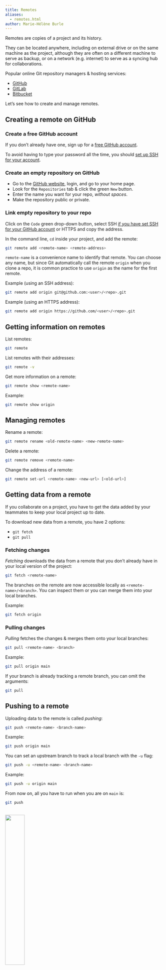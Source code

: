 ```yaml
---
title: Remotes
aliases:
  - remotes.html
author: Marie-Hélène Burle
---
```


:::{.def}

Remotes are copies of a project and its history.

They can be located anywhere, including on external drive or on the same machine as the project, although they are often on a different machine to serve as backup, or on a network (e.g. internet) to serve as a syncing hub for collaborations.

Popular online Git repository managers & hosting services:

- [GitHub](https://github.com)
- [GitLab](https://gitlab.com)
- [Bitbucket](https://bitbucket.org)

Let's see how to create and manage remotes.

:::

## Creating a remote on GitHub

### Create a free GitHub account

If you don't already have one, sign up for a [free GitHub account](https://github.com/).

:::{.note}

To avoid having to type your password all the time, you should [set up SSH for your account](https://docs.github.com/en/github/authenticating-to-github/connecting-to-github-with-ssh).

:::

### Create an empty repository on GitHub

- Go to the [GitHub website](https://github.com), login, and go to your home page.
- Look for the `Repositories` tab & click the green `New` button.
- Enter the name you want for your repo, *without spaces*.
- Make the repository public or private.

### Link empty repository to your repo

Click on the `Code` green drop-down button, select SSH [if you have set SSH for your GitHub account](https://docs.github.com/en/free-pro-team@latest/github/authenticating-to-github/connecting-to-github-with-ssh) or HTTPS and copy the address.

In the command line, `cd` inside your project, and add the remote:

```.bash
git remote add <remote-name> <remote-address>
```

`remote-name` is a convenience name to identify that remote. You can choose any name, but since Git automatically call the remote `origin` when you clone a repo, it is common practice to use `origin` as the name for the first remote.

:::{.example}

Example (using an SSH address):

:::

```.bash
git remote add origin git@github.com:<user>/<repo>.git
```

:::{.example}

Example (using an HTTPS address):

:::

```.bash
git remote add origin https://github.com/<user>/<repo>.git
```

## Getting information on remotes

List remotes:

```.bash
git remote
```

List remotes with their addresses:

```.bash
git remote -v
```

Get more information on a remote:

```.bash
git remote show <remote-name>
```

:::{.example}

Example:

:::

```.bash
git remote show origin
```

## Managing remotes

Rename a remote:

```.bash
git remote rename <old-remote-name> <new-remote-name>
```

Delete a remote:

```.bash
git remote remove <remote-name>
```

Change the address of a remote:

```.bash
git remote set-url <remote-name> <new-url> [<old-url>]
```

## Getting data from a remote

If you collaborate on a project, you have to get the data added by your teammates to keep your local project up to date.

To download new data from a remote, you have 2 options:

- `git fetch`
- `git pull`

### Fetching changes

*Fetching* downloads the data from a remote that you don't already have in your local version of the project:

```.bash
git fetch <remote-name>
```

The branches on the remote are now accessible locally as `<remote-name>/<branch>`. You can inspect them or you can merge them into your local branches.

:::{.example}

Example:

:::

```.bash
git fetch origin
```

### Pulling changes

*Pulling* fetches the changes & merges them onto your local branches:

```.bash
git pull <remote-name> <branch>
```

:::{.example}

Example:

:::

```.bash
git pull origin main
```

If your branch is already tracking a remote branch, you can omit the arguments:

```.bash
git pull
```

## Pushing to a remote

Uploading data to the remote is called *pushing*:

```.bash
git push <remote-name> <branch-name>
```

:::{.example}

Example:

:::

```.bash
git push origin main
```

You can set an upstream branch to track a local branch with the `-u` flag:

```.bash
git push -u <remote-name> <branch-name>
```

:::{.example}

Example:

:::

```.bash
git push -u origin main
```

From now on, all you have to run when you are on `main` is:

```.bash
git push
```
<br>
![](img/gitout.png){width="35%" fig-alt="noshadow"}

:::{.caption}

by [jscript](https://www.redbubble.com/people/jscript/shop#profile)

:::
